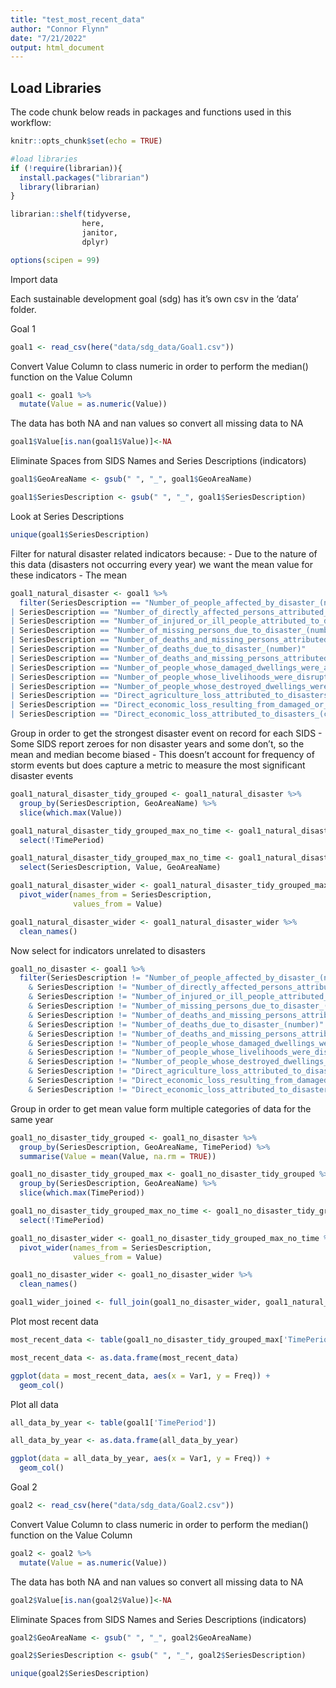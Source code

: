 ```yaml
---
title: "test_most_recent_data"
author: "Connor Flynn"
date: "7/21/2022"
output: html_document
---
```


## Load Libraries

The code chunk below reads in packages and functions used in this workflow:

```r
knitr::opts_chunk$set(echo = TRUE)

#load libraries
if (!require(librarian)){
  install.packages("librarian")
  library(librarian)
}

librarian::shelf(tidyverse,
                here,
                janitor,
                dplyr)

options(scipen = 99)
```


Import data

Each sustainable development goal (sdg) has it's own csv in the 'data' folder. 


Goal 1
```r
goal1 <- read_csv(here("data/sdg_data/Goal1.csv"))

```


Convert Value Column to class numeric in order to perform the median() function on the Value Column
```r
goal1 <- goal1 %>% 
  mutate(Value = as.numeric(Value))
```


The data has both NA and nan values so convert all missing data to NA

```r
goal1$Value[is.nan(goal1$Value)]<-NA
```


Eliminate Spaces from SIDS Names and Series Descriptions (indicators)
```r
goal1$GeoAreaName <- gsub(" ", "_", goal1$GeoAreaName)

goal1$SeriesDescription <- gsub(" ", "_", goal1$SeriesDescription)
```


Look at Series Descriptions
```r
unique(goal1$SeriesDescription)
```

Filter for natural disaster related indicators because:
  - Due to the nature of this data (disasters not occurring every year) we want the mean value for these indicators
    - The mean 


```r
goal1_natural_disaster <- goal1 %>% 
  filter(SeriesDescription == "Number_of_people_affected_by_disaster_(number)"                                                                                                                
| SeriesDescription == "Number_of_directly_affected_persons_attributed_to_disasters_per_100,000_population_(number)"                                                                   
| SeriesDescription == "Number_of_injured_or_ill_people_attributed_to_disasters_(number)"                                                                                              
| SeriesDescription == "Number_of_missing_persons_due_to_disaster_(number)"                                                                                                            
| SeriesDescription == "Number_of_deaths_and_missing_persons_attributed_to_disasters_(number)"                                                                                         
| SeriesDescription == "Number_of_deaths_due_to_disaster_(number)"                                                                                                                     
| SeriesDescription == "Number_of_deaths_and_missing_persons_attributed_to_disasters_per_100,000_population_(number)"                                                                  
| SeriesDescription == "Number_of_people_whose_damaged_dwellings_were_attributed_to_disasters_(number)"                                                                                
| SeriesDescription == "Number_of_people_whose_livelihoods_were_disrupted_or_destroyed,_attributed_to_disasters_(number)"                                                              
| SeriesDescription == "Number_of_people_whose_destroyed_dwellings_were_attributed_to_disasters_(number)"                                                                              
| SeriesDescription == "Direct_agriculture_loss_attributed_to_disasters_(current_United_States_dollars)"                                                                               
| SeriesDescription == "Direct_economic_loss_resulting_from_damaged_or_destroyed_critical_infrastructure_attributed_to_disasters_(current_United_States_dollars)"                      
| SeriesDescription == "Direct_economic_loss_attributed_to_disasters_(current_United_States_dollars)" )
```


Group in order to get the strongest disaster event on record for each SIDS
  - Some SIDS report zeroes for non disaster years and some don't, so the mean and median become biased
  - This doesn't account for frequency of storm events but does capture a metric to measure the most significant disaster events
```r

goal1_natural_disaster_tidy_grouped <- goal1_natural_disaster %>% 
  group_by(SeriesDescription, GeoAreaName) %>% 
  slice(which.max(Value))
```


```r
goal1_natural_disaster_tidy_grouped_max_no_time <- goal1_natural_disaster_tidy_grouped %>% 
  select(!TimePeriod)
```

```r
goal1_natural_disaster_tidy_grouped_max_no_time <- goal1_natural_disaster_tidy_grouped %>% 
  select(SeriesDescription, Value, GeoAreaName)
```


```r
goal1_natural_disaster_wider <- goal1_natural_disaster_tidy_grouped_max_no_time %>% 
  pivot_wider(names_from = SeriesDescription,
              values_from = Value)
```

```r
goal1_natural_disaster_wider <- goal1_natural_disaster_wider %>% 
  clean_names()
```


Now select for indicators unrelated to disasters


```r
goal1_no_disaster <- goal1 %>% 
  filter(SeriesDescription != "Number_of_people_affected_by_disaster_(number)"                                                                                                                
    & SeriesDescription != "Number_of_directly_affected_persons_attributed_to_disasters_per_100,000_population_(number)"                                                                     
    & SeriesDescription != "Number_of_injured_or_ill_people_attributed_to_disasters_(number)"                                                                                                
    & SeriesDescription != "Number_of_missing_persons_due_to_disaster_(number)"                                                                                                              
    & SeriesDescription != "Number_of_deaths_and_missing_persons_attributed_to_disasters_(number)"                                                                                           
    & SeriesDescription != "Number_of_deaths_due_to_disaster_(number)"                                                                                                                       
    & SeriesDescription != "Number_of_deaths_and_missing_persons_attributed_to_disasters_per_100,000_population_(number)"                                                                    
    & SeriesDescription != "Number_of_people_whose_damaged_dwellings_were_attributed_to_disasters_(number)"                                                                                  
    & SeriesDescription != "Number_of_people_whose_livelihoods_were_disrupted_or_destroyed,_attributed_to_disasters_(number)"                                                                
    & SeriesDescription != "Number_of_people_whose_destroyed_dwellings_were_attributed_to_disasters_(number)"                                                                                
    & SeriesDescription != "Direct_agriculture_loss_attributed_to_disasters_(current_United_States_dollars)"                                                                                 
    & SeriesDescription != "Direct_economic_loss_resulting_from_damaged_or_destroyed_critical_infrastructure_attributed_to_disasters_(current_United_States_dollars)"                        
    & SeriesDescription != "Direct_economic_loss_attributed_to_disasters_(current_United_States_dollars)" )
```


Group in order to get mean value form multiple categories of data for the same year
```r

goal1_no_disaster_tidy_grouped <- goal1_no_disaster %>% 
  group_by(SeriesDescription, GeoAreaName, TimePeriod) %>% 
  summarise(Value = mean(Value, na.rm = TRUE))
```


```r
goal1_no_disaster_tidy_grouped_max <- goal1_no_disaster_tidy_grouped %>% 
  group_by(SeriesDescription, GeoAreaName) %>% 
  slice(which.max(TimePeriod))
```


```r
goal1_no_disaster_tidy_grouped_max_no_time <- goal1_no_disaster_tidy_grouped_max %>% 
  select(!TimePeriod)
```


```r
goal1_no_disaster_wider <- goal1_no_disaster_tidy_grouped_max_no_time %>% 
  pivot_wider(names_from = SeriesDescription,
              values_from = Value)
```

```r
goal1_no_disaster_wider <- goal1_no_disaster_wider %>% 
  clean_names()

```


```r
goal1_wider_joined <- full_join(goal1_no_disaster_wider, goal1_natural_disaster_wider, by = "geo_area_name")
```



Plot most recent data 

```r
most_recent_data <- table(goal1_no_disaster_tidy_grouped_max['TimePeriod'])

most_recent_data <- as.data.frame(most_recent_data)
```


```r
ggplot(data = most_recent_data, aes(x = Var1, y = Freq)) +
  geom_col()
```



Plot all data 

```r
all_data_by_year <- table(goal1['TimePeriod'])

all_data_by_year <- as.data.frame(all_data_by_year)
```


```r
ggplot(data = all_data_by_year, aes(x = Var1, y = Freq)) +
  geom_col()
```



Goal 2 

```r
goal2 <- read_csv(here("data/sdg_data/Goal2.csv"))

```


Convert Value Column to class numeric in order to perform the median() function on the Value Column
```r
goal2 <- goal2 %>%
  mutate(Value = as.numeric(Value))
```


The data has both NA and nan values so convert all missing data to NA

```r
goal2$Value[is.nan(goal2$Value)]<-NA
```


Eliminate Spaces from SIDS Names and Series Descriptions (indicators)
```r
goal2$GeoAreaName <- gsub(" ", "_", goal2$GeoAreaName)

goal2$SeriesDescription <- gsub(" ", "_", goal2$SeriesDescription)
```


```r
unique(goal2$SeriesDescription)
```


```r

```

